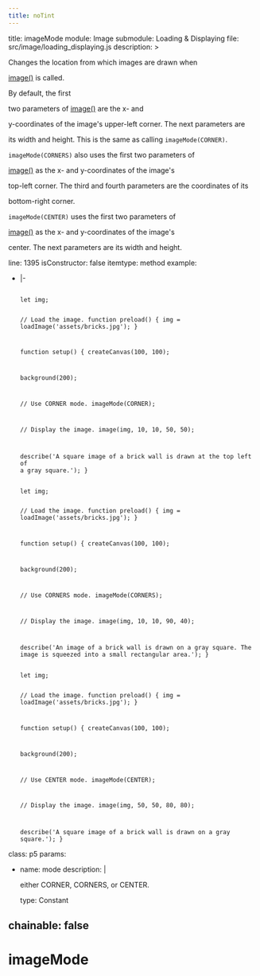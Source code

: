 ```yaml
---
title: noTint
---
```

title: imageMode
module: Image
submodule: Loading & Displaying
file: src/image/loading_displaying.js
description: >
  <p>Changes the location from which images are drawn when

  <a href="/reference/p5/image">image()</a> is called.</p>

  <p>By default, the first

  two parameters of <a href="/reference/p5/image">image()</a> are the x- and

  y-coordinates of the image's upper-left corner. The next parameters are

  its width and height. This is the same as calling
  <code>imageMode(CORNER)</code>.</p>

  <p><code>imageMode(CORNERS)</code> also uses the first two parameters of

  <a href="/reference/p5/image">image()</a> as the x- and y-coordinates of the
  image's

  top-left corner. The third and fourth parameters are the coordinates of its

  bottom-right corner.</p>

  <p><code>imageMode(CENTER)</code> uses the first two parameters of

  <a href="/reference/p5/image">image()</a> as the x- and y-coordinates of the
  image's

  center. The next parameters are its width and height.</p>
line: 1395
isConstructor: false
itemtype: method
example:
  - |-


    <div>
    <code>
    let img;

    // Load the image.
    function preload() {
      img = loadImage('assets/bricks.jpg');
    }

    function setup() {
      createCanvas(100, 100);

      background(200);

      // Use CORNER mode.
      imageMode(CORNER);

      // Display the image.
      image(img, 10, 10, 50, 50);

      describe('A square image of a brick wall is drawn at the top left of a gray square.');
    }
    </code>
    </div>

    <div>
    <code>
    let img;

    // Load the image.
    function preload() {
      img = loadImage('assets/bricks.jpg');
    }

    function setup() {
      createCanvas(100, 100);

      background(200);

      // Use CORNERS mode.
      imageMode(CORNERS);

      // Display the image.
      image(img, 10, 10, 90, 40);

      describe('An image of a brick wall is drawn on a gray square. The image is squeezed into a small rectangular area.');
    }
    </code>
    </div>

    <div>
    <code>
    let img;

    // Load the image.
    function preload() {
      img = loadImage('assets/bricks.jpg');
    }

    function setup() {
      createCanvas(100, 100);

      background(200);

      // Use CENTER mode.
      imageMode(CENTER);

      // Display the image.
      image(img, 50, 50, 80, 80);

      describe('A square image of a brick wall is drawn on a gray square.');
    }
    </code>
    </div>
class: p5
params:
  - name: mode
    description: |
      <p>either CORNER, CORNERS, or CENTER.</p>
    type: Constant
chainable: false
---


# imageMode
